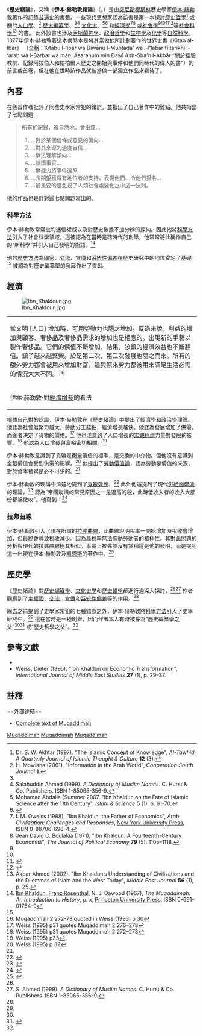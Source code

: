 {{expand|time=2013-12-02T21:22:07+00:00}}
《'''歷史緒論'''》，又稱《'''伊本·赫勒敦緒論'''》（{{lang-ar|مقدّمة ابن خلدون}}，{{lang-gr|Προλεγόμενα}}）是由[[突尼斯|突尼斯]][[穆斯林|穆斯林]]歷史學家[[伊本·赫勒敦|伊本·赫勒敦]]著作的記錄[[普遍史|普遍史]]的書籍。一些現代思想家認為該書是第一本探討[[歷史哲學|歷史哲學]]<ref name=Akhtar>Dr. S. W. Akhtar (1997). "The Islamic Concept of Knowledge", ''Al-Tawhid: A Quarterly Journal of Islamic Thought & Culture'' '''12''' (3).</ref> 或關於[[人口學|人口學]]、<ref name=Mowlana>H. Mowlana (2001). "Information in the Arab World", ''Cooperation South Journal'' '''1'''.</ref> [[歷史編纂學|歷史編纂學]]、<ref name=Gates/><ref name="Salahuddin Ahmed 1999">Salahuddin Ahmed (1999). ''A Dictionary of Muslim Names''. C. Hurst & Co. Publishers. ISBN 1-85065-356-9.</ref> [[文化史|文化史]]、<ref name="Mohamad Abdalla 2007 p. 61-70">Mohamad Abdalla (Summer 2007. "Ibn Khaldun on the Fate of Islamic Science after the 11th Century", ''Islam & Science'' '''5''' (1), p. 61-70.</ref><ref>{{citation|title=The Spread of Ibn Khaldun's Ideas on Climate and Culture|author=Warren E. Gates|journal=[[Journal_of_the_History_of_Ideas|Journal of the History of Ideas]]|volume=28|issue=3|date=July–September 1967|pages=415–422 [416]|publisher=[[University_of_Pennsylvania_Press|University of Pennsylvania Press]]|accessdate=2010-03-25|doi=10.2307/2708627|jstor=2708627}}</ref> 和[[經濟學|經濟學]]<ref name=Oweiss>I. M. Oweiss (1988), "Ibn Khaldun, the Father of Economics", ''Arab Civilization: Challenges and Responses'', [[New_York_University_Press|New York University Press]], ISBN 0-88706-698-4.</ref><ref name="Jean David C 1971">Jean David C. Boulakia (1971), "Ibn Khaldun: A Fourteenth-Century Economist", ''The Journal of Political Economy'' '''79''' (5): 1105–1118.</ref> 或[[社會學|社會學]]<ref name=Akhtar/><ref name=Mowlana/><ref name=Gates>{{citation|title=The Spread of Ibn Khaldun's Ideas on Climate and Culture|author=Warren E. Gates|journal=[[Journal_of_the_History_of_Ideas|Journal of the History of Ideas]]|volume=28|issue=3|date=July–September 1967|pages=415–422 [415]|publisher=[[University_of_Pennsylvania_Press|University of Pennsylvania Press]]|accessdate=2010-03-25|doi=10.2307/2708627|jstor=2708627}}</ref><ref>{{citation|last=Alatas|first=S. H.|title=The Autonomous, the Universal and the Future of Sociology|journal=Current Sociology|year=2006|volume=54|pages=7–23 [15]|doi=10.1177/0011392106058831}}</ref>等[[社會科學|社會科學]]<ref>Akbar Ahmed (2002). "Ibn Khaldun’s Understanding of Civilizations and the Dilemmas of Islam and the West Today", ''Middle East Journal'' '''56''' (1), p. 25.</ref> 的書。 此外該書也涉及[[伊斯蘭神學|伊斯蘭神學]]、[[政治哲學|政治哲學]]和[[生物學|生物學]]及[[化學|化學]]等[[自然科學|自然科學]]。1377年伊本·赫勒敦著這本書時本是將其當做他所計劃著作的世界史書《Kitab al-Ibar》 （全稱：Kitābu l-ʻibar wa Diwānu l-Mubtada' wa l-Ħabar fī tarikhi l-ʻarab wa l-Barbar wa man ʻĀsarahum min Đawī Ash-Sha'n l-Akbār “關於經驗教訓、記錄阿拉伯人和柏柏爾人歷史之開始與事件和他們同時代的偉人的書”）的前言或首卷，但在他在世時該作品就被當做一部獨立作品來看待了。

==內容==
在卷首作者批評了同輩史學家常犯的錯誤，並指出了自己著作中的難點。他共指出了七點問題：
<blockquote>
所有的記錄，很自然地，會出錯...
# ...對於某個信條或意見的偏向...
# ...對其來源的過度自信...
# ...無法理解傾向...
# ...誤讀事實...
# ...無能力將事件還原
# ...長期望獲得有地位者的支持，表揚他們、令他們揚名...
# ...最重要的是忽視了人類社會處變化之中這一法則。
</blockquote>

他的作品也是針對這七點問題寫出的。
===科學方法===
伊本·赫勒敦常常批判迷信權威以及對歷史數據不加分辨的採納。因此他將[[科學方法|科學方法]]引入了社會科學領域，這被認為在當時是跨時代的創舉，他常常將此稱作自己的“新科學”并引入自己發明的術語。<ref name="Franz Rosenthal 1967">[[Ibn_Khaldun|Ibn Khaldun]], [[Franz_Rosenthal|Franz Rosenthal]], N. J. Dawood (1967), ''The Muqaddimah: An Introduction to History'', p. x, [[Princeton_University_Press|Princeton University Press]], ISBN 0-691-01754-9</ref>

他的[[歷史方法|歷史方法]]為[[主權國|國家]]、[[交流|交流]]、[[宣傳|宣傳]]和[[系統性偏差|系統性偏差]]在歷史研究中的地位奠定了基礎。<ref name=Mowlana/> 被認為對[[歷史編纂學|歷史編纂學]]的發展作出了貢獻。

==經濟==
{{see also|伊斯蘭經濟}}
[[File:Ibn_Khaldoun.jpg|thumb]]
{| class="toccolours" style="float: left; margin-left: 1em; margin-right: 2em; font-size: 85%; background:#c6dbf7; color:black; width:30em; max-width: 40%;" cellspacing="5"
| style="text-align: left;" | 當文明 [人口] 增加時，可用勞動力也隨之增加。反過來說，利益的增加與顧客、奢侈品及奢侈品需求的增加也是相應的。出現新的手藝以製作奢侈品。它們的價值不斷增加，結果，該鎮的經濟效益也不斷翻倍。鎮子越來越繁榮。於是第二次、第三次發展也隨之而來。所有的額外勞力都會被用來增加財富，這與原來勞力都被用來滿足生活必需的情況大大不同。<ref name="Muqaddimah 2 1995 p 30">Muqaddimah 2:272-73 quoted in Weiss (1995) p 30</ref>
|-
| style="text-align: left;" | 伊本·赫勒敦·對[[經濟增長|經濟增長]]的看法
|}


根據自己對{{link-en|asabiyya}}的認識，伊本·赫勒敦在《歷史緒論》中提出了經濟學和政治學理論。他認為社會凝聚力越大，勞動分工越細，經濟增長越快。他認為發展增加了供需，而後者決定了貨物的價格。<ref>Weiss (1995) p31 quotes Muqaddimah 2:276–278</ref> 他也注意到了人口增長的[[宏觀經濟|宏觀經濟]]力量對發展的影響。<ref>Weiss (1995) p31 quotes Muqaddimah 2:272–273</ref> 他認為人口增長與富裕密切相關。<ref>Weiss (1995) p33</ref>

伊本·赫勒敦意識到了貨幣是衡量價值的標準，是交換的中介物。但他沒有意識到金銀價值會受到供需的影響。<ref>Weiss (1995) p 32</ref> 他提出了[[勞動價值論|勞動價值論]]，認為勞動是價值的來源，對於資本積累是必不可少的。<ref name=Oweiss/>

伊本·赫勒敦的理論中清楚地提到了[[乘數效應|乘數效應]]，<ref>{{citation|title=Muslim Society|first=Ernest|last=Gellner|publisher=[[Cambridge_University_Press|Cambridge University Press]]|year=1983|isbn=0-521-27407-9|pages=34–5}}</ref> 此外他還提到了現代[[供給面學派|供給面學派]]的理論，<ref>{{citation|first=Bruce B.|last=Lawrence|title=Introduction: Ibn Khaldun and Islamic Ideology|journal=Journal of Asian and African Studies|volume=XVIII|issue=3–4|year=1983|pages=154–165 [157 & 164]|doi=10.1177/002190968301800302}}</ref> 認為“帝國崩潰的常見原因之一是過高的稅，此時低收入者的收入大部份都被徵收”。他寫到：<ref>{{citation|first=Bruce|last=Bartlett|title=Supply-Side Economics: "Voodoo Economics" or Lasting Contribution?|journal=Laffer Associates|issue=November 11, 2003|url=http://web.uconn.edu/cunningham/econ309/lafferpdf.pdf|accessdate=2008-11-17|archive-date=2017-10-13|archive-url=https://web.archive.org/web/20171013113314/http://web.uconn.edu/cunningham/econ309/lafferpdf.pdf|dead-url=no}}</ref>

{{quote|應該知道在一個朝代創建之始，收入多而稅少，當期滅亡時，稅多而收入少。}}

===拉弗曲線===
伊本·赫勒敦引入了現在所謂的[[拉弗曲線|拉弗曲線]]，此曲線說明稅率一開始增加時稅收會增加，但最終會導致稅收減少。因為高稅率無法調動勞動者的積極性。其對此問題的分析與現代的拉弗曲線極其相似。事實上拉弗並沒有宣稱這是他的發明，而是提到這一出現在伊本·赫勒敦及[[凱恩斯|凱恩斯]]的著作中。<ref>{{cite web |last=Walser |first=Ray |url=http://www.heritage.org/Research/Taxes/bg1765.cfm |title=The Laffer Curve: Past, Present, and Future |publisher=Heritage.org |date= |accessdate=2010-03-26 |archive-date=2007-12-01 |archive-url=https://web.archive.org/web/20071201225944/http://www.heritage.org/Research/Taxes/bg1765.cfm |dead-url=no }}</ref>

==歷史學==
《歷史緒論》對[[歷史編纂學|歷史編纂學]]、[[文化史|文化史學]]和[[歷史哲學|歷史哲學]]都進行過深入探討，<ref name="Mohamad Abdalla 2007 p. 61-70"/><ref>S. Ahmed (1999). ''A Dictionary of Muslim Names''. C. Hurst & Co. Publishers. ISBN 1-85065-356-9.</ref> 作者觀察到了[[主權國|主權國]]、[[交流|交流]]、[[宣傳|宣傳]]和[[系統性偏差|系統性偏差]]等的作用。<ref name=Mowlana/>

除去之前提到了史學家常犯的七種錯誤之外，伊本·赫勒敦將[[科學方法|科學方法]]引入了史學研究中。<ref name="Franz Rosenthal 1967"/> 這在當時是一種創舉，因而作者本人有時被譽為“歷史編纂學之父”<ref name="Salahuddin Ahmed 1999"/><ref name=Enan>{{citation|title=Ibn Khaldun: His Life and Works|first=Muhammed Abdullah|last=Enan|publisher=[[The_Other_Press|The Other Press]]|year=2007|isbn=983-9541-53-6|page=v}}</ref> 或“歷史哲學之父”。<ref name=Akhtar/>

==參考文獻==
*{{Citation
|last1=Morelon
|first1=Régis
|last2=Rashed
|first2=Roshdi
|year=1996
|title=[[Encyclopedia_of_the_History_of_Arabic_Science|Encyclopedia of the History of Arabic Science]]
|volume=3
|publisher=[[Routledge|Routledge]]
|isbn=0-415-12410-7
 }}
*Weiss, Dieter (1995), "Ibn Khaldun on Economic Transformation", ''International Journal of Middle East Studies'' '''27''' (1), p. 29–37.

==註釋==
{{reflist|colwidth=30em}}

<!--  -->==外部連結==
* [http://www.muslimphilosophy.com/ik/Muqaddimah/ Complete text of Muqaddimah] {{Wayback|url=http://www.muslimphilosophy.com/ik/Muqaddimah/ |date=20171221215058 }}

[[Category:1377年書籍|Muqaddimah]]
[[Category:遜尼派文學|Muqaddimah]]
[[Category:經濟書籍|Muqaddimah]]